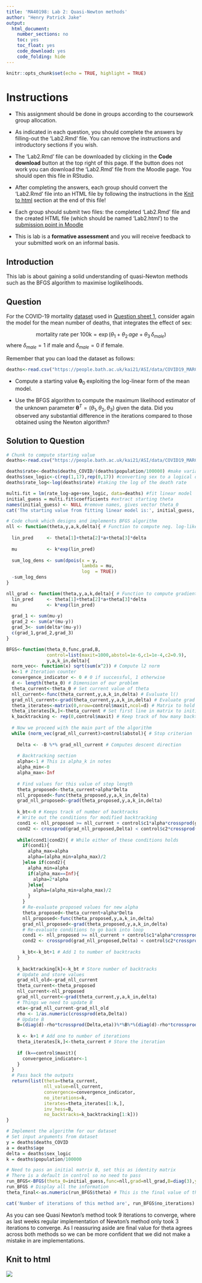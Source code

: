 ```yaml
---
title: 'MA40198: Lab 2: Quasi-Newton methods'
author: "Henry Patrick Jake"
output:
  html_document:
    number_sections: no
    toc: yes
    toc_float: yes
    code_download: yes
    code_folding: hide
---
```


```r
knitr::opts_chunk$set(echo = TRUE, highlight = TRUE)
```

# Instructions

-   This assignment should be done in groups according to the coursework group allocation.

-   As indicated in each question, you should complete the answers by filling-out the 'Lab2.Rmd' file. You can remove the instructions and introductory sections if you wish.

-   The 'Lab2.Rmd' file can be downloaded by clicking in the **Code download** button at the top right of this page. If the button does not work you can download the 'Lab2.Rmd' file from the Moodle page. You should open this file in RStudio.

-   After completing the answers, each group should convert the 'Lab2.Rmd' file into an HTML file by following the instructions in the <a href="#knit-to-html">Knit to html</a> section at the end of this file!

-   Each group should submit two files: the completed 'Lab2.Rmd' file and the created HTML file (which should be named 'Lab2.html') to the <a href="https://moodle.bath.ac.uk/mod/assign/view.php?id=1160443">submission point in Moodle</a>

-   This is lab is a **formative assessment** and you will receive feedback to your submitted work on an informal basis.

## Introduction

This lab is about gaining a solid understanding of quasi-Newton methods such as the BFGS algorithm to maximise loglikelihoods.

## Question

For the COVID-19 mortality [dataset](https://people.bath.ac.uk/kai21/ASI/data/COVID19_MARCH_JUNE.csv) used in [Question sheet 1](https://moodle.bath.ac.uk/pluginfile.php/2120917/mod_resource/content/1/Lab1.html), consider again the model for the mean number of deaths, that integrates the effect of sex:

$$\mbox{mortality rate per 100k}=\exp(\theta_1+\theta_2\, age+\theta_3\,\delta_{male})$$ where $\delta_{male}=1$ if male and $\delta_{male}=0$ if female.

Remember that you can load the dataset as follows:

```r
deaths<-read.csv("https://people.bath.ac.uk/kai21/ASI/data/COVID19_MARCH_JUNE.csv",header =TRUE)
```

-   Compute a starting value $\boldsymbol{\theta}_0$ exploiting the log-linear form of the mean model.

-   Use the BFGS algorithm to compute the maximum likelihood estimator of the unknown parameter $\boldsymbol{\theta}^T=(\theta_1,\theta_2,\theta_3)$ given the data. Did you observed any substantial difference in the iterations compared to those obtained using the Newton algorithm?

## Solution to Question {.unnumbered}

```r
# Chunk to compute starting value
deaths<-read.csv("https://people.bath.ac.uk/kai21/ASI/data/COVID19_MARCH_JUNE.csv",header =TRUE)

deaths$rate<-deaths$deaths_COVID/(deaths$population/100000) #make variable for rate
deaths$sex_logic<-c(rep(1,17),rep(0,17)) #converting sex to a logical operator
deaths$rate_log<-log(deaths$rate) #taking the log of the death rate

multi.fit = lm(rate_log~age+sex_logic, data=deaths) #fit linear model
initial_guess = multi.fit$coefficients #extract starting theta
names(initial_guess) <- NULL #remove names, gives vector theta_0
cat('The starting value from fitting linear model is:', initial_guess, '\n')
```

```r
# Code chunk which designs and implements BFGS algorithm
nll <- function(theta,y,a,k,delta){ # Function to compute neg. log-likelihood
  
  lin_pred     <- theta[1]+theta[2]*a+theta[3]*delta
  
  mu           <- k*exp(lin_pred)
  
  sum_log_dens <- sum(dpois(x = y,
                            lambda = mu,
                            log  = TRUE))
  -sum_log_dens
}

nll_grad <- function(theta,y,a,k,delta){ # Function to compute gradient
  lin_pred     <- theta[1]+theta[2]*a+theta[3]*delta
  mu           <- k*exp(lin_pred)
  
  grad_1 <- sum(mu-y)
  grad_2 <- sum(a*(mu-y))
  grad_3<- sum(delta*(mu-y))
  c(grad_1,grad_2,grad_3)
}

BFGS<-function(theta_0,func,grad,B,
               control=list(maxit=1000,abstol=1e-6,c1=1e-4,c2=0.9),
               y,a,k_in,delta){
  norm_vec<- function(x) sqrt(sum(x^2)) # Compute l2 norm
  k<-1 # Iteration counter
  convergence_indicator <- 0 # 0 if successful, 1 otherwise
  d <- length(theta_0) # Dimension of our problem
  theta_current<-theta_0 # Set current value of theta
  nll_current<-func(theta_current,y,a,k_in,delta) # Evaluate l()
  grad_nll_current<-grad(theta_current,y,a,k_in,delta) # Evaluate grad l()
  theta_iterates<-matrix(0,nrow=control$maxit,ncol=d) # Matrix to hold iterates
  theta_iterates[k,]<-theta_current # Set first line in matrix to initial guess
  k_backtracking <- rep(0,control$maxit) # Keep track of how many backtracks at each iteration
  
  # Now we proceed with the main part of the algorithm
  while (norm_vec(grad_nll_current)>control$abstol){ # Stop criterion
    
    Delta <- -B %*% grad_nll_current # Computes descent direction
    
    # Backtracking section
    alpha<-1 # This is alpha_k in notes
    alpha_min<-0 
    alpha_max<-Inf
    
    # Find values for this value of step length
    theta_proposed<-theta_current+alpha*Delta
    nll_proposed<-func(theta_proposed,y,a,k_in,delta)
    grad_nll_proposed<-grad(theta_proposed,y,a,k_in,delta)
    
    k_bt<-0 # Keeps track of number of backtracks
    # Write out the conditions for modified backtracking
    cond1 <- nll_proposed >= nll_current + control$c1*alpha*crossprod(grad_nll_current,Delta)
    cond2 <- crossprod(grad_nll_proposed,Delta) < control$c2*crossprod(grad_nll_current,Delta)
    
    while(cond1|cond2){ # While either of these conditions holds
      if(cond1){
        alpha_max=alpha
        alpha=(alpha_min+alpha_max)/2
      }else if(cond2){
        alpha_min=alpha
        if(alpha_max==Inf){
          alpha=2*alpha
        }else{
          alpha=(alpha_min+alpha_max)/2
        }
      } 
      # Re-evaluate proposed values for new alpha
      theta_proposed<-theta_current+alpha*Delta
      nll_proposed<-func(theta_proposed,y,a,k_in,delta)
      grad_nll_proposed<-grad(theta_proposed,y,a,k_in,delta)
      # Re-evaluate conditions to go back into loop
      cond1 <- nll_proposed >= nll_current + control$c1*alpha*crossprod(grad_nll_current,Delta)
      cond2 <- crossprod(grad_nll_proposed,Delta) < control$c2*crossprod(grad_nll_current,Delta)
      
      k_bt<-k_bt+1 # Add 1 to number of backtracks
    }
    
    k_backtracking[k]<-k_bt # Store number of backtracks
    # Update and store values
    grad_nll_old<-grad_nll_current
    theta_current<-theta_proposed
    nll_current<-nll_proposed
    grad_nll_current<-grad(theta_current,y,a,k_in,delta)
    # Things we need to update B
    eta<-grad_nll_current-grad_nll_old
    rho <- 1/as.numeric(crossprod(eta,Delta))
    # Update B
    B=(diag(d)-rho*tcrossprod(Delta,eta))%*%B%*%(diag(d)-rho*tcrossprod(eta,Delta))+alpha*rho*tcrossprod(Delta,Delta)
    
    k <- k+1 # Add one to number of iterations
    theta_iterates[k,]<-theta_current # Store the iteration
    
    if (k==control$maxit){
      convergence_indicator<-1
    }
  }
  # Pass back the outputs
  return(list(theta=theta_current,
              nll_value=nll_current,
              convergence=convergence_indicator,
              no_iterations=k,
              iterates=theta_iterates[1:k,],
              inv_hess=B,
              no_backtracks=k_backtracking[1:k]))
}

# Implement the algorithm for our dataset
# Set input arguments from dataset
y = deaths$deaths_COVID
a = deaths$age
delta = deaths$sex_logic
k = deaths$population/100000

# Need to pass an initial matrix B, set this as identity matrix
# There is a default in control so no need to pass
run_BFGS<-BFGS(theta_0=initial_guess,func=nll,grad=nll_grad,B=diag(3),y=y,a=a,k_in=k,delta=delta)
run_BFGS # Display all the information
theta_final<-as.numeric(run_BFGS$theta) # This is the final value of theta from the algorithm
```

```r
cat('Number of iterations of this method are', run_BFGS$no_iterations)
```

As you can see Quasi Newton's method took 9 iterations to converge, where as last weeks regular implementation of Newton's method only took 3 iterations to converge. As I reassuring aside are final value for theta agrees across both methods so we can be more confident that we did not make a mistake in are implementations.

## Knit to html

![](https://people.bath.ac.uk/kai21/ASI/img/knit-html-screenshot.png)
